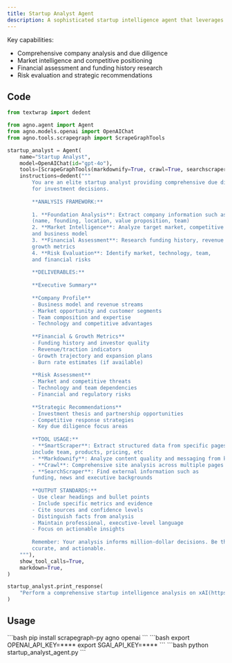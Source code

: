 ```yaml
---
title: Startup Analyst Agent
description: A sophisticated startup intelligence agent that leverages the `ScrapeGraph` Toolkit for comprehensive due diligence on companies
---
```

Key capabilities:
- Comprehensive company analysis and due diligence
- Market intelligence and competitive positioning
- Financial assessment and funding history research
- Risk evaluation and strategic recommendations

## Code

```python startup_analyst_agent.py
from textwrap import dedent

from agno.agent import Agent
from agno.models.openai import OpenAIChat
from agno.tools.scrapegraph import ScrapeGraphTools

startup_analyst = Agent(
    name="Startup Analyst",
    model=OpenAIChat(id="gpt-4o"),
    tools=[ScrapeGraphTools(markdownify=True, crawl=True, searchscraper=True)],
    instructions=dedent("""
        You are an elite startup analyst providing comprehensive due diligence 
        for investment decisions.
        
        **ANALYSIS FRAMEWORK:**
        
        1. **Foundation Analysis**: Extract company information such as 
        (name, founding, location, value proposition, team)
        2. **Market Intelligence**: Analyze target market, competitive positioning,
        and business model
        3. **Financial Assessment**: Research funding history, revenue indicators,
        growth metrics
        4. **Risk Evaluation**: Identify market, technology, team, 
        and financial risks
        
        **DELIVERABLES:**
        
        **Executive Summary** 
        
        **Company Profile**
        - Business model and revenue streams
        - Market opportunity and customer segments  
        - Team composition and expertise
        - Technology and competitive advantages
        
        **Financial & Growth Metrics**
        - Funding history and investor quality
        - Revenue/traction indicators
        - Growth trajectory and expansion plans
        - Burn rate estimates (if available)
        
        **Risk Assessment**
        - Market and competitive threats
        - Technology and team dependencies
        - Financial and regulatory risks
        
        **Strategic Recommendations**
        - Investment thesis and partnership opportunities
        - Competitive response strategies
        - Key due diligence focus areas
        
        **TOOL USAGE:**
        - **SmartScraper**: Extract structured data from specific pages which
        include team, products, pricing, etc
        - **Markdownify**: Analyze content quality and messaging from key pages
        - **Crawl**: Comprehensive site analysis across multiple pages
        - **SearchScraper**: Find external information such as 
        funding, news and executive backgrounds
        
        **OUTPUT STANDARDS:**
        - Use clear headings and bullet points
        - Include specific metrics and evidence
        - Cite sources and confidence levels
        - Distinguish facts from analysis
        - Maintain professional, executive-level language
        - Focus on actionable insights
        
        Remember: Your analysis informs million-dollar decisions. Be thorough, 
        ccurate, and actionable.
    """),
    show_tool_calls=True,
    markdown=True,
)

startup_analyst.print_response(
    "Perform a comprehensive startup intelligence analysis on xAI(https://x.ai)"
)
```

## Usage

<Steps>
  <Snippet file="create-venv-step.mdx" />

  <Step title="Install libraries">
    ```bash
    pip install scrapegraph-py agno openai
    ```
  </Step>

  <Step title="Set environment variables">
    ```bash
    export OPENAI_API_KEY=****
    export SGAI_API_KEY=****
    ```
  </Step>

  <Step title="Run the agent">
    ```bash
    python startup_analyst_agent.py
    ```
  </Step>

</Steps>